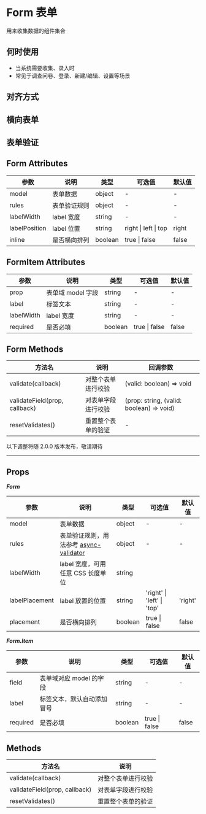# Form 表单

用来收集数据的组件集合

## 何时使用

- 当系统需要收集、录入时
- 常见于调查问卷、登录、新建/编辑、设置等场景

## 对齐方式


<DemoAlign />

## 横向表单


<DemoRow />

## 表单验证


<DemoCheck />

## Form Attributes

| 参数          | 说明         | 类型    | 可选值               | 默认值 |
| ------------- | ------------ | ------- | -------------------- | ------ |
| model         | 表单数据     | object  | -                    | -      |
| rules         | 表单验证规则 | object  | -                    | -      |
| labelWidth    | label 宽度   | string  | -                    | -      |
| labelPosition | label 位置   | string  | right \| left \| top | right  |
| inline        | 是否横向排列 | boolean | true \| false        | false  |

## FormItem Attributes

| 参数       | 说明              | 类型    | 可选值        | 默认值 |
| ---------- | ----------------- | ------- | ------------- | ------ |
| prop       | 表单域 model 字段 | string  | -             | -      |
| label      | 标签文本          | string  | -             | -      |
| labelWidth | label 宽度        | string  | -             | -      |
| required   | 是否必填          | boolean | true \| false | false  |

## Form Methods

| 方法名                        | 说明               | 回调参数                                 |
| ----------------------------- | ------------------ | ---------------------------------------- |
| validate(callback)            | 对整个表单进行校验 | (valid: boolean) => void                 |
| validateField(prop, callback) | 对表单字段进行校验 | (prop: string, (valid: boolean) => void) |
| resetValidates()              | 重置整个表单的验证 | -                                        |

<div style={{ position: 'relative' }}>
  <span
    style={{
      position: 'absolute',
      background: '#fff',
      left: '50%',
      transform: 'translate(-50%, -50%)',
      fontSize: '14px',
      padding: 8,
      color: '#999'
    }}
  >
    以下调整将随 2.0.0 版本发布，敬请期待
  </span>
  <hr style={{ marginTop: 50, marginBottom: 20, border: '0.5px dashed #c8c8c8' }} />
</div>

## Props

**_Form_**

| 参数           | 说明                                                                                  | 类型    | 可选值                     | 默认值  |
| -------------- | ------------------------------------------------------------------------------------- | ------- | -------------------------- | ------- |
| model          | 表单数据                                                                              | object  | -                          | -       |
| rules          | 表单验证规则，用法参考 [async-validator](https://github.com/yiminghe/async-validator) | object  | -                          | -       |
| labelWidth     | label 宽度，可用任意 CSS 长度单位                                                     | string  |                            |
| labelPlacement | label 放置的位置                                                                      | string  | 'right' \| 'left' \| 'top' | 'right' |
| placement      | 是否横向排列                                                                          | boolean | true \| false              | false   |

**_Form.Item_**

| 参数     | 说明                       | 类型    | 可选值        | 默认值 |
| -------- | -------------------------- | ------- | ------------- | ------ |
| field    | 表单域对应 model 的字段    | string  | -             | -      |
| label    | 标签文本，默认自动添加冒号 | string  | -             | -      |
| required | 是否必填                   | boolean | true \| false | false  |

## Methods

| 方法名                        | 说明               |
| ----------------------------- | ------------------ |
| validate(callback)            | 对整个表单进行校验 |
| validateField(prop, callback) | 对表单字段进行校验 |
| resetValidates()              | 重置整个表单的验证 |
